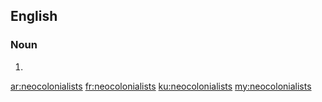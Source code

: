 ==English==

===Noun===
{{head|en|noun plural form}}

# {{plural of|neocolonialist|lang=en}}

[[ar:neocolonialists]]
[[fr:neocolonialists]]
[[ku:neocolonialists]]
[[my:neocolonialists]]